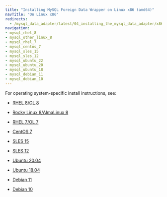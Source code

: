 ```yaml
---
title: "Installing MySQL Foreign Data Wrapper on Linux x86 (amd64)"
navTitle: "On Linux x86"
redirects:
  - /mysql_data_adapter/latest/04_installing_the_mysql_data_adapter/x86_amd64/
navigation:
- mysql_rhel_8
- mysql_other_linux_8
- mysql_rhel_7
- mysql_centos_7
- mysql_sles_15
- mysql_sles_12
- mysql_ubuntu_22
- mysql_ubuntu_20
- mysql_ubuntu_18
- mysql_debian_11
- mysql_debian_10
---
```


For operating system-specific install instructions, see:

  - [RHEL 8/OL 8](mysql_rhel_8)

  - [Rocky Linux 8/AlmaLinux 8](mysql_other_linux_8)
  - [RHEL 7/OL 7](mysql_rhel_7)
  - [CentOS 7](mysql_centos_7)
  - [SLES 15](mysql_sles_15)
  - [SLES 12](mysql_sles_12)
  - [Ubuntu 20.04](mysql_ubuntu_20)
  - [Ubuntu 18.04](mysql_ubuntu_18)
  - [Debian 11](mysql_debian_11)
  - [Debian 10](mysql_debian_10)


